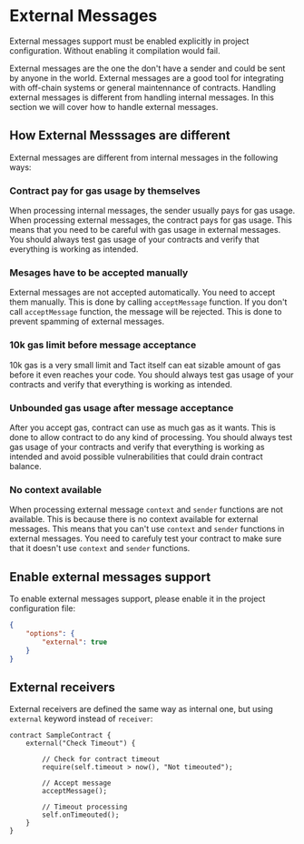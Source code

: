 
# External Messages

<Callout type="warning" emoji="⚠️">
External messages support must be enabled explicitly in project configuration. Without enabling it compilation would fail.
</Callout>

External messages are the one the don't have a sender and could be sent by anyone in the world. External messages are a good tool for integrating with off-chain systems or general maintennance of contracts. Handling external messages is different from handling internal messages. In this section we will cover how to handle external messages.

## How External Messsages are different
External messages are different from internal messages in the following ways:

### Contract pay for gas usage by themselves

When processing internal messages, the sender usually pays for gas usage. When processing external messages, the contract pays for gas usage. This means that you need to be careful with gas usage in external messages. You should always test gas usage of your contracts and verify that everything is working as intended.

### Mesages have to be accepted manually

External messages are not accepted automatically. You need to accept them manually. This is done by calling `acceptMessage` function. If you don't call `acceptMessage` function, the message will be rejected. This is done to prevent spamming of external messages.

### 10k gas limit before message acceptance

10k gas is a very small limit and Tact itself can eat sizable amount of gas before it even reaches your code. You should always test gas usage of your contracts and verify that everything is working as intended.

### Unbounded gas usage after message acceptance

After you accept gas, contract can use as much gas as it wants. This is done to allow contract to do any kind of processing. You should always test gas usage of your contracts and verify that everything is working as intended and avoid possible vulnerabilities that could drain contract balance.

### No context available

When processing external message `context` and `sender` functions are not available. This is because there is no context available for external messages. This means that you can't use `context` and `sender` functions in external messages. You need to carefuly test your contract to make sure that it doesn't use `context` and `sender` functions.

## Enable external messages support

To enable external messages support, please enable it in the project configuration file:
```json
{
    "options": {
        "external": true
    }
}
```

## External receivers

External receivers are defined the same way as internal one, but using `external` keyword instead of `receiver`:
```tact
contract SampleContract {
    external("Check Timeout") {

        // Check for contract timeout
        require(self.timeout > now(), "Not timeouted");

        // Accept message
        acceptMessage();

        // Timeout processing
        self.onTimeouted();
    }
}
```